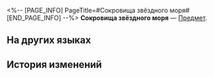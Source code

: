 <%-- [PAGE_INFO]
PageTitle=#Сокровища звёздного моря#
[END_PAGE_INFO] --%>
{{Предмет Инфобокс
|id          = 300011
|Изображение = Предмет Сокровища звёздного моря.png
|Тип         = 
|Инвентарь   = 
|Редкость    = 4
|Эффект      = 
|Описание    = Сокровище, оставленное Безымянным. Световой конус на выбор.
}}
{{Описание|Сокровище, спрятанное среди звёздных морей ушедшим Безымянным. Пусть идущие следом не замедляют свой шаг.}}
'''Сокровища звёздного моря''' — [[Предмет]].

==На других языках==
{{На других языках
|en   = Treasure of the Starry Seas
|zhs  = 星海宝藏
|zht  = 星海寶藏
|ja   = 星海の宝物
|ko   = 별바다 보물
|es   = Riquezas del universo
|fr   = Trésors des Mers étoilées
|ru   = Сокровища звёздного моря
|th   = สมบัติลับแห่งทะเลดาว
|vi   = Kho Báu Biển Sao
|de   = Schatz der Sternenmeere
|id   = Harta Lautan Bintang
|pt   = Tesouro dos Mares Estrelados
}}

==История изменений==
{{История изменений|3.5}}